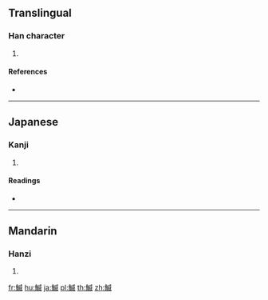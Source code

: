 {{character info/new}}
==Translingual==

===Han character===
{{Han char|rn=195|rad=魚|as=09|sn=20|four=|canj=NFIHV}}

# {{defn|Han|sort=魚09}}

====References====
* {{Han ref|kx=1474.160|dkj=46314|dj=2006.330|hdz=74700.160|uh=9C04|ud=39940}}

----

==Japanese==

===Kanji===
{{ja-kanji|grade=|rs=魚09}}

# {{defn|lang=ja|sort=魚09}}

====Readings====
* {{ja-readings|on=[[い]] (i)|kun=}}

----

==Mandarin==

===Hanzi===
{{cmn-hanzi|pin=[[wēi]] ([[wei1]])|wg=wei<sup>1</sup>}}

# {{defn|lang=cmn|sort=魚09}}

[[fr:鰄]]
[[hu:鰄]]
[[ja:鰄]]
[[pl:鰄]]
[[th:鰄]]
[[zh:鰄]]